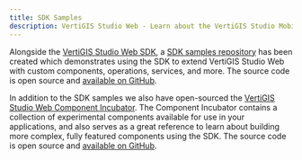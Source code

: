```yaml
---
title: SDK Samples
description: VertiGIS Studio Web - Learn about the VertiGIS Studio Mobile SDK Samples
---
```



Alongside the [VertiGIS Studio Web SDK](sdk-overview.mdx), a [SDK samples repository](https://vertigis-web-samples.netlify.app) has been created which demonstrates using the SDK to extend VertiGIS Studio Web with custom components, operations, services, and more. The source code is open source and [available on GitHub](https://github.com/geocortex/vertigis-web-samples).

In addition to the SDK samples we also have open-sourced the [VertiGIS Studio Web Component Incubator](https://vertigis-web-incubator.netlify.app). The Component Incubator contains a collection of experimental components available for use in your applications, and also serves as a great reference to learn about building more complex, fully featured components using the SDK. The source code is open source and [available on GitHub](https://github.com/geocortex/vertigis-web-incubator).

<UseCaseContainer>
    <UseCaseCard
        title="SDK"
        description="Check out the VertiGIS Studio Web SDK."
        link={useBaseUrl("docs/web/sdk-overview")}
    />
    <UseCaseCard
        title="SDK Samples"
        description="Check out the VertiGIS Studio Web SDK Samples"
        link="https://vertigis-web-samples.netlify.app"
    />
    <UseCaseCard
        title="Component Incubator"
        description="Check out a collection of experimental components built using the VertiGIS Studio Web SDK"
        link="https://vertigis-web-incubator.netlify.app"
    />
</UseCaseContainer>
